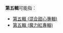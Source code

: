 '''第五輯'''可能指：
*[[第五輯_(混合甜心專輯)|第五輯 (混合甜心專輯)]]
*[[第五輯_(魔力紅專輯)|第五輯 (魔力紅專輯)]]
{{Disambiguation|cat=三字作品消歧义}}